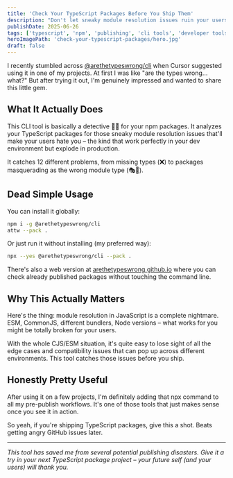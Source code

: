 ```yaml
---
title: 'Check Your TypeScript Packages Before You Ship Them'
description: "Don't let sneaky module resolution issues ruin your users' day. Here's a CLI tool that catches TypeScript package problems before you publish."
publishDate: 2025-06-26
tags: ['typescript', 'npm', 'publishing', 'cli tools', 'developer tools']
heroImagePath: 'check-your-typescript-packages/hero.jpg'
draft: false
---
```



<AutoOptimizedImage
    src={heroImage}
    alt="TypeScript detective examining npm packages for module resolution issues - illustration showing a developer with magnifying glass inspecting TypeScript code"
    loading="eager"
/>

I recently stumbled across [@arethetypeswrong/cli](https://www.npmjs.com/package/@arethetypeswrong/cli) when Cursor suggested using it in one of my projects. At first I was like "are the types wrong... what?" But after trying it out, I'm genuinely impressed and wanted to share this little gem.

## What It Actually Does

This CLI tool is basically a detective 🕵️‍♂️ for your npm packages. It analyzes your TypeScript packages for those sneaky module resolution issues that'll make your users hate you – the kind that work perfectly in your dev environment but explode in production.

It catches 12 different problems, from missing types (❌) to packages masquerading as the wrong module type (🎭👺).

## Dead Simple Usage

You can install it globally:

```bash
npm i -g @arethetypeswrong/cli
attw --pack .
```

Or just run it without installing (my preferred way):

```bash
npx --yes @arethetypeswrong/cli --pack .
```

There's also a web version at [arethetypeswrong.github.io](https://arethetypeswrong.github.io) where you can check already published packages without touching the command line.

## Why This Actually Matters

Here's the thing: module resolution in JavaScript is a complete nightmare. ESM, CommonJS, different bundlers, Node versions – what works for you might be totally broken for your users.

With the whole CJS/ESM situation, it's quite easy to lose sight of all the edge cases and compatibility issues that can pop up across different environments. This tool catches those issues before you ship.

## Honestly Pretty Useful

After using it on a few projects, I'm definitely adding that npx command to all my pre-publish workflows. It's one of those tools that just makes sense once you see it in action.

So yeah, if you're shipping TypeScript packages, give this a shot. Beats getting angry GitHub issues later.

---

_This tool has saved me from several potential publishing disasters. Give it a try in your next TypeScript package project – your future self (and your users) will thank you._
